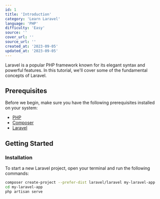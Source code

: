 ```yaml
---
id: 1
title: 'Introduction'
category: 'Learn Laravel'
language: 'PHP'
difficulty: 'Easy'
source: ''
cover_url: ''
source_url: ''
created_at: '2023-09-05'
updated_at: '2023-09-05'
---
```


Laravel is a popular PHP framework known for its elegant syntax and powerful features. In this tutorial, we'll cover some of the fundamental concepts of Laravel.

## Prerequisites

Before we begin, make sure you have the following prerequisites installed on your system:

- [PHP](https://www.php.net/downloads.php)
- [Composer](https://getcomposer.org/download/)
- [Laravel](https://laravel.com/docs/8.x/installation)

## Getting Started

### Installation

To start a new Laravel project, open your terminal and run the following commands:

```bash
composer create-project --prefer-dist laravel/laravel my-laravel-app
cd my-laravel-app
php artisan serve
```

